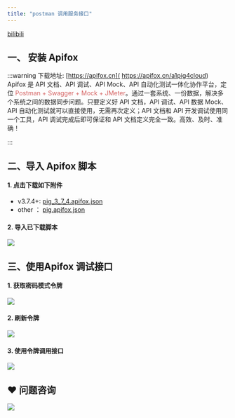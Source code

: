 ```yaml
---
title: "postman 调用服务接口"
---
```


[bilibili](https://player.bilibili.com/player.html?bvid=BV12t411B7e9&p=33&page=33&autoplay=0)

## 一、 安装 Apifox


:::warning
下载地址:  [https://apifox.cn]( https://apifox.cn/a1pig4cloud)  
Apifox <font style="color:rgb(36, 36, 36);">是 API 文档、API 调试、API Mock、API 自动化测试一体化协作平台，定位 </font><font style="color:rgb(213, 97, 97);">Postman + Swagger + Mock + JMeter</font><font style="color:rgb(36, 36, 36);">。通过一套系统、一份数据，解决多个系统之间的数据同步问题。只要定义好 API 文档，API 调试、API 数据 Mock、API 自动化测试就可以直接使用，无需再次定义；API 文档和 API 开发调试使用同一个工具，API 调试完成后即可保证和 API 文档定义完全一致。高效、及时、准确！</font>

:::



## 二、导入 Apifox 脚本


#### 1. 点击下载如下附件


+ v3.7.4+:  [pig_3_7_4.apifox.json](https://www.yuque.com/attachments/yuque/0/2024/json/283679/1706455531359-e795ec88-068e-48e1-b71f-f8876768ae81.json)
+ other ： [pig.apifox.json](https://www.yuque.com/attachments/yuque/0/2022/json/283679/1662169309590-f8221bb9-8814-469c-b008-c0a2ee117723.json)



#### 2. 导入已下载脚本
![](https://cdn.nlark.com/yuque/0/2022/png/283679/1661930400658-1da2a19f-f9aa-436e-a9a7-da2d42cc32f4.png)

## 三、使用Apifox 调试接口


#### 1. 获取密码模式令牌


![](https://cdn.nlark.com/yuque/0/2022/png/283679/1661930497537-e6e3b519-b5d7-4d9c-9598-3914c1cec9c1.png)



#### 2. 刷新令牌


![](https://cdn.nlark.com/yuque/0/2022/png/283679/1661930525039-5ba47594-7369-4c54-99c1-7534c5070eeb.png)



#### 3. 使用令牌调用接口


![](https://cdn.nlark.com/yuque/0/2022/png/283679/1661930575181-b32fbf6b-3e7b-4ca1-b69b-fb9eb93954d9.png)



## ❤  问题咨询
![](https://cdn.nlark.com/yuque/0/2022/gif/283679/1662563973685-c22e9831-db66-42b5-973f-886d25d1e0e7.gif)

